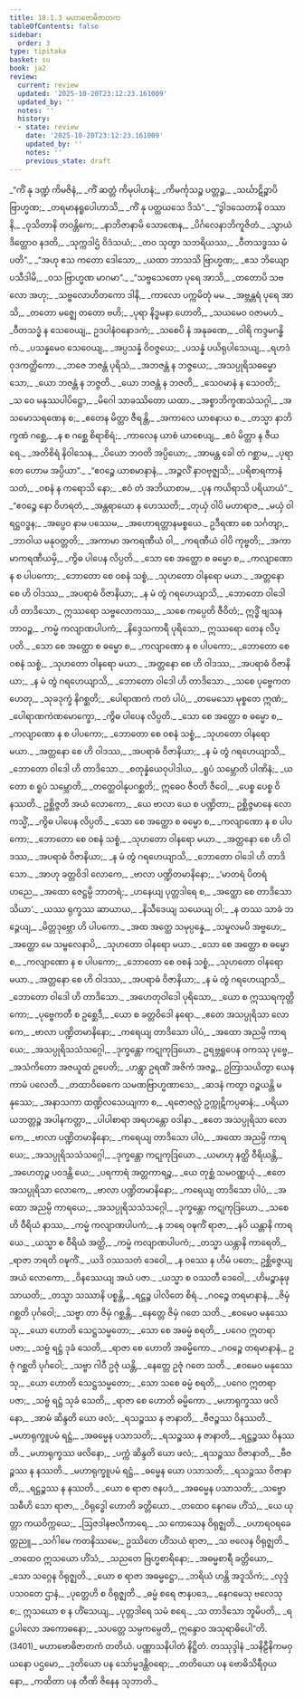 ```yaml
---
title: 18.1.3 မဟာဗောဓိဇာတက
tableOfContents: false
sidebar:
  order: 3
type: tipitaka
basket: su
book: ja2
review:
  current: review
  updated: '2025-10-20T23:12:23.161009'
  updated_by: ''
  notes: ''
  history:
  - state: review
    date: '2025-10-20T23:12:23.161009'
    updated_by: ''
    notes: ''
    previous_state: draft
---
```



<DynamicBreadcrumb />


<ReviewStatus review={frontmatter.review} showDetails={true} />

<HypothesisAnnotation frontmatter={frontmatter} />

<Division number="124" book="ja2" e="ch" v="23" p="47">

<Paragraph number="380" type="verses" book="ja2">
_“ကိံ နု ဒဏ္ဍံ ကိမဇိနံ,_  
_ကိံ ဆတ္တံ ကိမုပါဟနံ;_  
_ကိမင်္ကုသဉ္စ ပတ္တဉ္စ,_  
_သင်္ဃာဋိဉ္စာပိ ဗြာဟ္မဏ;_  
_တရမာနရူပေါဟာသိ,_  
_ကိံ နု ပတ္ထယသေ ဒိသံ”._  

</Paragraph>

</Division>
<Division number="125" book="ja2" e="ch" v="23" p="47">

<Paragraph number="381" type="verses" book="ja2">
_“ဒွါဒသေတာနိ ဝဿာနိ,_  
_ဝုသိတာနိ တဝန္တိကေ;_  
_နာဘိဇာနာမိ သောဏေန,_  
_ပိင်္ဂလေနာဘိကူဇိတံ._  

</Paragraph>

</Division>
<Division number="126" book="ja2" e="ch" v="23" p="47">

<Paragraph number="382" type="verses" book="ja2">
_သွာယံ ဒိတ္တောဝ နဒတိ,_  
_သုက္ကဒါဌံ ဝိဒံသယံ;_  
_တဝ သုတွာ သဘရိယဿ,_  
_ဝီတသဒ္ဓဿ မံ ပတိ”._  

</Paragraph>

</Division>
<Division number="127" book="ja2" e="ch" v="23" p="47">

<Paragraph number="383" type="verses" book="ja2">
_“အဟု ဧသ ကတော ဒေါသော,_  
_ယထာ ဘာသသိ ဗြာဟ္မဏ;_  
_ဧသ ဘိယျော ပသီဒါမိ,_  
_ဝသ ဗြာဟ္မဏ မာဂမာ”._  

</Paragraph>

</Division>
<Division number="128" book="ja2" e="ch" v="23" p="47">

<Paragraph number="384" type="verses" book="ja2">
_“သဗ္ဗသေတော ပုရေ အာသိ,_  
_တတောပိ သဗလော အဟု;_  
_သဗ္ဗလောဟိတကော ဒါနိ,_  
_ကာလော ပက္ကမိတုံ မမ._  

</Paragraph>

</Division>
<Division number="129" book="ja2" e="ch" v="23" p="47">

<Paragraph number="385" type="verses" book="ja2">
_အဗ္ဘန္တရံ ပုရေ အာသိ,_  
_တတော မဇ္ဈေ တတော ဗဟိ;_  
_ပုရာ နိဒ္ဓမနာ ဟောတိ,_  
_သယမေဝ ဝဇာမဟံ._  

</Paragraph>

</Division>
<Division number="130" book="ja2" e="ch" v="23" p="47">

<Paragraph number="386" type="verses" book="ja2">
_ဝီတသဒ္ဓံ န သေဝေယျ,_  
ဥဒပါနံဝနောဒကံ;_  
_သစေပိ နံ အနုခဏေ,_  
_ဝါရိ ကဒ္ဒမဂန္ဓိကံ._  

</Paragraph>

</Division>
<Division number="131" book="ja2" e="ch" v="23" p="47">

<Paragraph number="387" type="verses" book="ja2">
_ပသန္နမေဝ သေဝေယျ,_  
_အပ္ပသန္နံ ဝိဝဇ္ဇယေ;_  
_ပသန္နံ ပယိရုပါသေယျ,_  
_ရဟဒံ ဝုဒကတ္ထိကော._  

</Paragraph>

</Division>
<Division number="132" book="ja2" e="ch" v="23" p="48">

<Paragraph number="388" type="verses" book="ja2">
_ဘဇေ ဘဇန္တံ ပုရိသံ,_  
_အဘဇန္တံ န ဘဇ္ဇယေ;_  
_အသပ္ပုရိသဓမ္မော သော,_  
_ယော ဘဇန္တံ န ဘဇ္ဇတိ._  

</Paragraph>

</Division>
<Division number="133" book="ja2" e="ch" v="23" p="48">

<Paragraph number="389" type="verses" book="ja2">
_ယော ဘဇန္တံ န ဘဇတိ,_  
_သေဝမာနံ န သေဝတိ;_  
_သ ဝေ မနုဿပါပိဋ္ဌော,_  
_မိဂေါ သာခဿိတော ယထာ._  

</Paragraph>

</Division>
<Division number="134" book="ja2" e="ch" v="23" p="48">

<Paragraph number="390" type="verses" book="ja2">
_အစ္စာဘိက္ခဏသံသဂ္ဂါ,_  
_အသမောသရဏေန စ;_  
_ဧတေန မိတ္တာ ဇီရန္တိ,_  
_အကာလေ ယာစနာယ စ._  

</Paragraph>

</Division>
<Division number="135" book="ja2" e="ch" v="23" p="48">

<Paragraph number="391" type="verses" book="ja2">
_တသ္မာ နာဘိက္ခဏံ ဂစ္ဆေ,_  
_န စ ဂစ္ဆေ စိရာစိရံ;_  
_ကာလေန ယာစံ ယာစေယျ,_  
_ဧဝံ မိတ္တာ န ဇီယရေ._  

</Paragraph>

</Division>
<Division number="136" book="ja2" e="ch" v="23" p="48">

<Paragraph number="392" type="verses" book="ja2">
_အတိစိရံ နိဝါသေန,_  
_ပိယော ဘဝတိ အပ္ပိယော;_  
_အာမန္တ ခေါ တံ ဂစ္ဆာမ,_  
_ပုရာ တေ ဟောမ အပ္ပိယာ”._  

</Paragraph>

</Division>
<Division number="137" book="ja2" e="ch" v="23" p="48">

<Paragraph number="393" type="verses" book="ja2">
_“ဧဝဉ္စေ ယာစမာနာနံ,_  
_အဉ္ဇလိံ နာဝဗုဇ္ဈသိ;_  
_ပရိစာရကာနံ သတံ,_  
_ဝစနံ န ကရောသိ နော;_  
_ဧဝံ တံ အဘိယာစာမ,_  
_ပုန ကယိရာသိ ပရိယာယံ”._  

</Paragraph>

</Division>
<Division number="138" book="ja2" e="ch" v="23" p="48">

<Paragraph number="394" type="verses" book="ja2">
_“ဧဝဉ္စေ နော ဝိဟရတံ,_  
_အန္တရာယော န ဟေဿတိ;_  
_တုယှံ ဝါပိ မဟာရာဇ,_  
_မယှံ ဝါ ရဋ္ဌဝဒ္ဓန;_  
_အပ္ပေဝ နာမ ပဿေမ,_  
_အဟောရတ္တာနမစ္စယေ._  

</Paragraph>

</Division>
<Division number="139" book="ja2" e="ch" v="23" p="48">

<Paragraph number="395" type="verses" book="ja2">
ဥဒီရဏာ စေ သင်္ဂတျာ,_  
_ဘာဝါယ မနုဝတ္တတိ;_  
_အကာမာ အကရဏီယံ ဝါ,_  
_ကရဏီယံ ဝါပိ ကုဗ္ဗတိ;_  
_အကာမာကရဏီယမှိ,_  
_ကွိဓ ပါပေန လိပ္ပတိ._  

</Paragraph>

</Division>
<Division number="140" book="ja2" e="ch" v="23" p="48">

<Paragraph number="396" type="verses" book="ja2">
_သော စေ အတ္ထော စ ဓမ္မော စ,_  
_ကလျာဏော န စ ပါပကော;_  
_ဘောတော စေ ဝစနံ သစ္စံ,_  
_သုဟတော ဝါနရော မယာ._  

</Paragraph>

</Division>
<Division number="141" book="ja2" e="ch" v="23" p="48">

<Paragraph number="397" type="verses" book="ja2">
_အတ္တနော စေ ဟိ ဝါဒဿ,_  
_အပရာဓံ ဝိဇာနိယာ;_  
_န မံ တွံ ဂရဟေယျာသိ,_  
_ဘောတော ဝါဒေါ ဟိ တာဒိသော._  

</Paragraph>

</Division>
<Division number="142" book="ja2" e="ch" v="23" p="49">

<Paragraph number="398" book="ja2">
ဣဿရော သဗ္ဗလောကဿ,_  
_သစေ ကပ္ပေတိ ဇီဝိတံ;_  
ဣဒ္ဓိံ ဗျသနဘာဝဉ္စ,_  
_ကမ္မံ ကလျာဏပါပကံ;_  
_နိဒ္ဒေသကာရီ ပုရိသော,_  
ဣဿရော တေန လိပ္ပတိ._  

</Paragraph>

</Division>
<Division number="143" book="ja2" e="ch" v="23" p="49">

<Paragraph number="399" type="verses" book="ja2">
_သော စေ အတ္ထော စ ဓမ္မော စ,_  
_ကလျာဏော န စ ပါပကော;_  
_ဘောတော စေ ဝစနံ သစ္စံ,_  
_သုဟတော ဝါနရော မယာ._  

</Paragraph>

</Division>
<Division number="144" book="ja2" e="ch" v="23" p="49">

<Paragraph number="400" type="verses" book="ja2">
_အတ္တနော စေ ဟိ ဝါဒဿ,_  
_အပရာဓံ ဝိဇာနိယာ;_  
_န မံ တွံ ဂရဟေယျာသိ,_  
_ဘောတော ဝါဒေါ ဟိ တာဒိသော._  

</Paragraph>

</Division>
<Division number="145" book="ja2" e="ch" v="23" p="49">

<Paragraph number="401" type="verses" book="ja2">
_သစေ ပုဗ္ဗေကတဟေတု,_  
_သုခဒုက္ခံ နိဂစ္ဆတိ;_  
_ပေါရာဏကံ ကတံ ပါပံ,_  
_တမေသော မုစ္စတေ ဣဏံ;_  
_ပေါရာဏကဲဏမောက္ခော,_  
_ကွိဓ ပါပေန လိပ္ပတိ._  

</Paragraph>

</Division>
<Division number="146" book="ja2" e="ch" v="23" p="49">

<Paragraph number="402" type="verses" book="ja2">
_သော စေ အတ္ထော စ ဓမ္မော စ,_  
_ကလျာဏော န စ ပါပကော;_  
_ဘောတော စေ ဝစနံ သစ္စံ,_  
_သုဟတော ဝါနရော မယာ._  

</Paragraph>

</Division>
<Division number="147" book="ja2" e="ch" v="23" p="49">

<Paragraph number="403" type="verses" book="ja2">
_အတ္တနော စေ ဟိ ဝါဒဿ,_  
_အပရာဓံ ဝိဇာနိယာ;_  
_န မံ တွံ ဂရဟေယျာသိ,_  
_ဘောတော ဝါဒေါ ဟိ တာဒိသော._  

</Paragraph>

</Division>
<Division number="148" book="ja2" e="ch" v="23" p="49">

<Paragraph number="404" type="verses" book="ja2">
_စတုန္နံယေဝုပါဒါယ,_  
_ရူပံ သမ္ဘောတိ ပါဏိနံ;_  
_ယတော စ ရူပံ သမ္ဘောတိ,_  
_တတ္ထေဝါနုပဂစ္ဆတိ;_  
ဣဓေဝ ဇီဝတိ ဇီဝေါ,_  
_ပေစ္စ ပေစ္စ ဝိနဿတိ._  

</Paragraph>

</Division>
<Division number="149" book="ja2" e="ch" v="23" p="49">

<Paragraph number="405" book="ja2">
ဥစ္ဆိဇ္ဇတိ အယံ လောကော,_  
_ယေ ဗာလာ ယေ စ ပဏ္ဍိတာ;_  
ဥစ္ဆိဇ္ဇမာနေ လောကသ္မိံ,_  
_ကွိဓ ပါပေန လိပ္ပတိ._  

</Paragraph>

</Division>
<Division number="150" book="ja2" e="ch" v="23" p="49">

<Paragraph number="406" type="verses" book="ja2">
_သော စေ အတ္ထော စ ဓမ္မော စ,_  
_ကလျာဏော န စ ပါပကော;_  
_ဘောတော စေ ဝစနံ သစ္စံ,_  
_သုဟတော ဝါနရော မယာ._  

</Paragraph>

</Division>
<Division number="151" book="ja2" e="ch" v="23" p="49">

<Paragraph number="407" type="verses" book="ja2">
_အတ္တနော စေ ဟိ ဝါဒဿ,_  
_အပရာဓံ ဝိဇာနိယာ;_  
_န မံ တွံ ဂရဟေယျာသိ,_  
_ဘောတော ဝါဒေါ ဟိ တာဒိသော._  

</Paragraph>

</Division>
<Division number="152" book="ja2" e="ch" v="23" p="49">

<Paragraph number="408" type="verses" book="ja2">
_အာဟု ခတ္တဝိဒါ လောကေ,_  
_ဗာလာ ပဏ္ဍိတမာနိနော;_  
_‘မာတရံ ပိတရံ ဟညေ,_  
_အထော ဇေဋ္ဌမ္ပိ ဘာတရံ;_  
_ဟနေယျ ပုတ္တဒါရေ စ,_  
_အတ္ထော စေ တာဒိသော သိယာ’._  

</Paragraph>

</Division>
<Division number="153" book="ja2" e="ch" v="23" p="50">

<Paragraph number="409" type="verses" book="ja2">
_ယဿ ရုက္ခဿ ဆာယာယ,_  
_နိသီဒေယျ သယေယျ ဝါ;_  
_န တဿ သာခံ ဘဉ္ဇေယျ,_  
_မိတ္တဒုဗ္ဘော ဟိ ပါပကော._  

</Paragraph>

</Division>
<Division number="154" book="ja2" e="ch" v="23" p="50">

<Paragraph number="410" type="verses" book="ja2">
_အထ အတ္ထေ သမုပ္ပန္နေ,_  
_သမူလမပိ အဗ္ဗဟေ;_  
_အတ္ထော မေ သမ္ဗလေနာပိ,_  
_သုဟတော ဝါနရော မယာ._  

</Paragraph>

</Division>
<Division number="155" book="ja2" e="ch" v="23" p="50">

<Paragraph number="411" type="verses" book="ja2">
_သော စေ အတ္ထော စ ဓမ္မော စ,_  
_ကလျာဏော န စ ပါပကော;_  
_ဘောတော စေ ဝစနံ သစ္စံ,_  
_သုဟတော ဝါနရော မယာ._  

</Paragraph>

</Division>
<Division number="156" book="ja2" e="ch" v="23" p="50">

<Paragraph number="412" type="verses" book="ja2">
_အတ္တနော စေ ဟိ ဝါဒဿ,_  
_အပရာဓံ ဝိဇာနိယာ;_  
_န မံ တွံ ဂရဟေယျာသိ,_  
_ဘောတော ဝါဒေါ ဟိ တာဒိသော._  

</Paragraph>

</Division>
<Division number="157" book="ja2" e="ch" v="23" p="50">

<Paragraph number="413" type="verses" book="ja2">
_အဟေတုဝါဒေါ ပုရိသော,_  
_ယော စ ဣဿရကုတ္တိကော;_  
_ပုဗ္ဗေကတီ စ ဥစ္ဆေဒီ,_  
_ယော စ ခတ္တဝိဒေါ နရော._  

</Paragraph>

</Division>
<Division number="158" book="ja2" e="ch" v="23" p="50">

<Paragraph number="414" type="verses" book="ja2">
_ဧတေ အသပ္ပုရိသာ လောကေ,_  
_ဗာလာ ပဏ္ဍိတမာနိနော;_  
_ကရေယျ တာဒိသော ပါပံ,_  
_အထော အညမ္ပိ ကာရယေ;_  
_အသပ္ပုရိသသံသဂ္ဂေါ,_  
_ဒုက္ခန္တော ကဋုကုဒြယော._  

</Paragraph>

</Division>
<Division number="159" book="ja2" e="ch" v="23" p="50">

<Paragraph number="415" book="ja2">
ဥရဗ္ဘရူပေန ဝကဿု ပုဗ္ဗေ,_  
_အသံကိတော အဇယူထံ ဥပေတိ;_  
_ဟန္တွာ ဥရဏိံ အဇိကံ အဇဉ္စ,_  
ဥတြာသယိတွာ ယေန ကာမံ ပလေတိ._  

</Paragraph>

</Division>
<Division number="160" book="ja2" e="ch" v="23" p="50">

<Paragraph number="416" type="verses" book="ja2">
_တထာဝိဓေကေ သမဏဗြာဟ္မဏာသေ,_  
_ဆဒနံ ကတွာ ဝဉ္စယန္တိ မနုဿေ;_  
_အနာသကာ ထဏ္ဍိလသေယျကာ စ,_  
_ရဇောဇလ္လံ ဥက္ကုဋိကပ္ပဓာနံ;_  
_ပရိယာယဘတ္တဉ္စ အပါနကတ္တာ,_  
_ပါပါစာရာ အရဟန္တော ဝဒါနာ._  

</Paragraph>

</Division>
<Division number="161" book="ja2" e="ch" v="23" p="50">

<Paragraph number="417" type="verses" book="ja2">
_ဧတေ အသပ္ပုရိသာ လောကေ,_  
_ဗာလာ ပဏ္ဍိတမာနိနော;_  
_ကရေယျ တာဒိသော ပါပံ,_  
_အထော အညမ္ပိ ကာရယေ;_  
_အသပ္ပုရိသသံသဂ္ဂေါ,_  
_ဒုက္ခန္တော ကဋုကုဒြယော._  

</Paragraph>

</Division>
<Division number="162" book="ja2" e="ch" v="23" p="51">

<Paragraph number="418" type="verses" book="ja2">
_ယမာဟု နတ္ထိ ဝီရိယန္တိ,_  
_အဟေတုဉ္စ ပဝဒန္တိ ယေ;_  
_ပရကာရံ အတ္တကာရဉ္စ,_  
_ယေ တုစ္ဆံ သမဝဏ္ဏယုံ._  

</Paragraph>

</Division>
<Division number="163" book="ja2" e="ch" v="23" p="51">

<Paragraph number="419" type="verses" book="ja2">
_ဧတေ အသပ္ပုရိသာ လောကေ,_  
_ဗာလာ ပဏ္ဍိတမာနိနော;_  
_ကရေယျ တာဒိသော ပါပံ,_  
_အထော အညမ္ပိ ကာရယေ;_  
_အသပ္ပုရိသသံသဂ္ဂေါ,_  
_ဒုက္ခန္တော ကဋုကုဒြယော._  

</Paragraph>

</Division>
<Division number="164" book="ja2" e="ch" v="23" p="51">

<Paragraph number="420" type="verses" book="ja2">
_သစေ ဟိ ဝီရိယံ နာဿ,_  
_ကမ္မံ ကလျာဏပါပကံ;_  
_န ဘရေ ဝဍ္ဎကိံ ရာဇာ,_  
_နပိ ယန္တာနိ ကာရယေ._  

</Paragraph>

</Division>
<Division number="165" book="ja2" e="ch" v="23" p="51">

<Paragraph number="421" type="verses" book="ja2">
_ယသ္မာ စ ဝီရိယံ အတ္ထိ,_  
_ကမ္မံ ကလျာဏပါပကံ;_  
_တသ္မာ ယန္တာနိ ကာရေတိ,_  
_ရာဇာ ဘရတိ ဝဍ္ဎကိံ._  

</Paragraph>

</Division>
<Division number="166" book="ja2" e="ch" v="23" p="51">

<Paragraph number="422" type="verses" book="ja2">
_ယဒိ ဝဿသတံ ဒေဝေါ,_  
_န ဝဿေ န ဟိမံ ပတေ;_  
ဥစ္ဆိဇ္ဇေယျ အယံ လောကော,_  
_ဝိနဿေယျ အယံ ပဇာ._  

</Paragraph>

</Division>
<Division number="167" book="ja2" e="ch" v="23" p="51">

<Paragraph number="423" type="verses" book="ja2">
_ယသ္မာ စ ဝဿတီ ဒေဝေါ,_  
_ဟိမဉ္စာနုဖုသာယတိ;_  
_တသ္မာ သဿာနိ ပစ္စန္တိ,_  
_ရဋ္ဌဉ္စ ပါလိတေ စိရံ._  

</Paragraph>

</Division>
<Division number="168" book="ja2" e="ch" v="23" p="51">

<Paragraph number="424" type="verses" book="ja2">
_ဂဝဉ္စေ တရမာနာနံ,_  
_ဇိမှံ ဂစ္ဆတိ ပုင်္ဂဝေါ;_  
_သဗ္ဗာ တာ ဇိမှံ ဂစ္ဆန္တိ,_  
_နေတ္တေ ဇိမှံ ဂတေ သတိ._  

</Paragraph>

</Division>
<Division number="169" book="ja2" e="ch" v="23" p="51">

<Paragraph number="425" type="verses" book="ja2">
_ဧဝမေဝ မနုဿေသု,_  
_ယော ဟောတိ သေဋ္ဌသမ္မတော;_  
_သော စေ အဓမ္မံ စရတိ,_  
_ပဂေဝ ဣတရာ ပဇာ;_  
_သဗ္ဗံ ရဋ္ဌံ ဒုခံ သေတိ,_  
_ရာဇာ စေ ဟောတိ အဓမ္မိကော._  

</Paragraph>

</Division>
<Division number="170" book="ja2" e="ch" v="23" p="51">

<Paragraph number="426" type="verses" book="ja2">
_ဂဝဉ္စေ တရမာနာနံ,_  
ဥဇုံ ဂစ္ဆတိ ပုင်္ဂဝေါ;_  
_သဗ္ဗာ ဂါဝီ ဥဇုံ ယန္တိ,_  
_နေတ္တေ ဥဇုံ ဂတေ သတိ._  

</Paragraph>

</Division>
<Division number="171" book="ja2" e="ch" v="23" p="51">

<Paragraph number="427" type="verses" book="ja2">
_ဧဝမေဝ မနုဿေသု,_  
_ယော ဟောတိ သေဋ္ဌသမ္မတော;_  
_သော သစေ ဓမ္မံ စရတိ,_  
_ပဂေဝ ဣတရာ ပဇာ;_  
_သဗ္ဗံ ရဋ္ဌံ သုခံ သေတိ,_  
_ရာဇာ စေ ဟောတိ ဓမ္မိကော._  

</Paragraph>

</Division>
<Division number="172" book="ja2" e="ch" v="23" p="51">

<Paragraph number="428" type="verses" book="ja2">
_မဟာရုက္ခဿ ဖလိနော,_  
_အာမံ ဆိန္ဒတိ ယော ဖလံ;_  
_ရသဉ္စဿ န ဇာနာတိ,_  
_ဗီဇဉ္စဿ ဝိနဿတိ._  

</Paragraph>

</Division>
<Division number="173" book="ja2" e="ch" v="23" p="51">

<Paragraph number="429" type="verses" book="ja2">
_မဟာရုက္ခူပမံ ရဋ္ဌံ,_  
_အဓမ္မေန ပသာသတိ;_  
_ရသဉ္စဿ န ဇာနာတိ,_  
_ရဋ္ဌဉ္စဿ ဝိနဿတိ._  

</Paragraph>

</Division>
<Division number="174" book="ja2" e="ch" v="23" p="52">

<Paragraph number="430" type="verses" book="ja2">
_မဟာရုက္ခဿ ဖလိနော,_  
_ပက္ကံ ဆိန္ဒတိ ယော ဖလံ;_  
_ရသဉ္စဿ ဝိဇာနာတိ,_  
_ဗီဇဉ္စဿ န နဿတိ._  

</Paragraph>

</Division>
<Division number="175" book="ja2" e="ch" v="23" p="52">

<Paragraph number="431" type="verses" book="ja2">
_မဟာရုက္ခူပမံ ရဋ္ဌံ,_  
_ဓမ္မေန ယော ပသာသတိ;_  
_ရသဉ္စဿ ဝိဇာနာတိ,_  
_ရဋ္ဌဉ္စဿ န နဿတိ._  

</Paragraph>

</Division>
<Division number="176" book="ja2" e="ch" v="23" p="52">

<Paragraph number="432" type="verses" book="ja2">
_ယော စ ရာဇာ ဇနပဒံ,_  
_အဓမ္မေန ပသာသတိ;_  
_သဗ္ဗောသဓီဟိ သော ရာဇာ,_  
_ဝိရုဒ္ဓေါ ဟောတိ ခတ္တိယော._  

</Paragraph>

</Division>
<Division number="177" book="ja2" e="ch" v="23" p="52">

<Paragraph number="433" type="verses" book="ja2">
_တထေဝ နေဂမေ ဟိံသံ,_  
_ယေ ယုတ္တာ ကယဝိက္ကယေ;_  
_ဩဇဒါနဗလီကာရေ,_  
_သ ကောသေန ဝိရုဇ္ဈတိ._  

</Paragraph>

</Division>
<Division number="178" book="ja2" e="ch" v="23" p="52">

<Paragraph number="434" type="verses" book="ja2">
_ပဟာရဝရခေတ္တညူ,_  
_သင်္ဂါမေ ကတနိဿမေ;_  
ဥဿိတေ ဟိံသယံ ရာဇာ,_  
_သ ဗလေန ဝိရုဇ္ဈတိ._  

</Paragraph>

</Division>
<Division number="179" book="ja2" e="ch" v="23" p="52">

<Paragraph number="435" type="verses" book="ja2">
_တထေဝ ဣသယော ဟိံသံ,_  
_သညတေ ဗြဟ္မစာရိနော;_  
_အဓမ္မစာရီ ခတ္တိယော,_  
_သော သဂ္ဂေန ဝိရုဇ္ဈတိ._  

</Paragraph>

</Division>
<Division number="180" book="ja2" e="ch" v="23" p="52">

<Paragraph number="436" type="verses" book="ja2">
_ယော စ ရာဇာ အဓမ္မဋ္ဌော,_  
_ဘရိယံ ဟန္တိ အဒူသိကံ;_  
_လုဒ္ဒံ ပသဝတေ ဌာနံ,_  
_ပုတ္တေဟိ စ ဝိရုဇ္ဈတိ._  

</Paragraph>

</Division>
<Division number="181" book="ja2" e="ch" v="23" p="52">

<Paragraph number="437" type="verses" book="ja2">
_ဓမ္မံ စရေ ဇာနပဒေ,_  
_နေဂမေသု ဗလေသု စ;_  
ဣသယော စ န ဟိံသေယျ,_  
_ပုတ္တဒါရေ သမံ စရေ._  

</Paragraph>

</Division>
<Division number="182" book="ja2" e="ch" v="23" p="52">

<Paragraph number="438" type="verses" book="ja2">
_သ တာဒိသော ဘူမိပတိ,_  
_ရဋ္ဌပါလော အကောဓနော;_  
_သပတ္တေ သမ္ပကမ္ပေတိ,_  
ဣန္ဒောဝ အသုရာဓိပေါ”တိ. (3401)_  


</Paragraph>
</Division>

<Paragraph number="439" type="center" book="ja2">
မဟာဗောဓိဇာတကံ တတိယံ.



</Paragraph>

<Paragraph number="440" type="center" book="ja2">
ပဏ္ဏာသနိပါတံ နိဋ္ဌိတံ.



</Paragraph>

<Paragraph number="441" type="center" book="ja2">
တဿုဒ္ဒါနံ


</Paragraph>

<Paragraph number="442" type="verses" book="ja2">
_သနိဠီနိကမဝှယနော ပဌမော,_  
_ဒုတိယော ပန သော်မ္မဒန္တိဝရော;_  
_တတိယော ပန ဗောဓိသိရီဝှယနော,_  
_ကထိတာ ပန တီဏိ ဇိနေန သုဘာတိ._
</Paragraph>